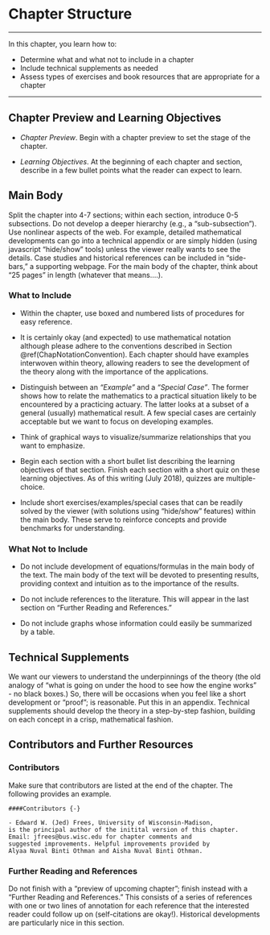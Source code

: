 # Chapter Structure

***
In this chapter, you learn how to:

- Determine what and what not to include in a chapter
- Include technical supplements as needed
- Assess types of exercises and book resources that are appropriate for a chapter 

***

## Chapter Preview and Learning Objectives

- *Chapter Preview*. Begin with a chapter preview to set the stage of the chapter.

- *Learning Objectives*. At the beginning of each chapter and section, describe in a few bullet points what the reader can expect to learn.



## Main Body


Split the chapter into 4-7 sections; within each section, introduce 0-5 subsections. Do not develop a deeper hierarchy (e.g., a "sub-subsection"). Use nonlinear aspects of the web. For example, detailed mathematical developments can go into a technical appendix or are simply hidden (using javascript "hide/show" tools) unless the viewer really wants to see the details. Case studies and historical references can be included in "side-bars," a supporting webpage. For the main body of the chapter, think about "25 pages" in length (whatever that means....).


### What to Include

- Within the chapter, use boxed and numbered lists of procedures for easy reference.

- It is certainly okay (and expected) to use mathematical notation although please adhere to the conventions described in Section \@ref(ChapNotationConvention). Each chapter should have examples interwoven within theory, allowing readers to see the development of the theory along with the importance of the applications.

- Distinguish between an *"Example"* and a *"Special Case"*. The former shows how to relate the mathematics to a practical situation likely to be encountered by a practicing actuary. The latter looks at a subset of a general (usually) mathematical result. A few special cases are certainly acceptable but we want to focus on developing examples.

- Think of graphical ways to visualize/summarize relationships that you want to emphasize. 

- Begin each section with a short bullet list describing the learning objectives of that section. Finish each section with a short quiz on these learning objectives. As of this writing (July 2018), quizzes are multiple-choice.

- Include short exercises/examples/special cases that can be readily solved by the viewer (with solutions using "hide/show" features) within the main body. These serve to reinforce concepts and provide benchmarks for understanding.

### What Not to Include

- Do not include development of equations/formulas in the main body of the text. The main body of the text will be devoted to presenting results, providing context and intuition as to the importance of the results. 

- Do not include references to the literature. This will appear in the last section on "Further Reading and References." 

- Do not include graphs whose information could easily be summarized by a table.

## Technical Supplements 
We  want our viewers to understand the underpinnings of the theory (the old analogy of "what is going on under the hood to see how the engine works" - no black boxes.) So, there will be occasions when you feel like a short development or "proof"; is reasonable. Put this in an appendix. Technical supplements should develop the theory in a step-by-step fashion, building on each concept in a crisp, mathematical fashion.

    
## Contributors and Further Resources {#S:further-reading-and-resources }
    
### Contributors 

Make sure that contributors are listed at the end of the chapter. The following provides an example.

```
####Contributors {-}

- Edward W. (Jed) Frees, University of Wisconsin-Madison, 
is the principal author of the initital version of this chapter. 
Email: jfrees@bus.wisc.edu for chapter comments and 
suggested improvements. Helpful improvements provided by
Alyaa Nuval Binti Othman and Aisha Nuval Binti Othman.

```    
      
### Further Reading and References

Do not finish with a "preview of upcoming chapter"; finish instead with a "Further Reading and References." This consists of a series of references with one or two lines of annotation for each reference that the interested reader could follow up on (self-citations are okay!). Historical developments are particularly nice in this section. 





      
      

